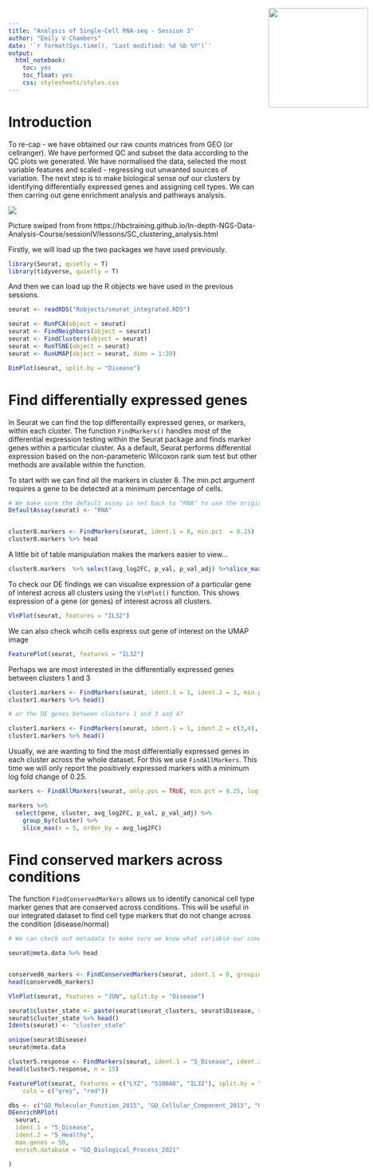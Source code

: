 ```yaml
---
title: "Analysis of Single-Cell RNA-seq - Session 3"
author: "Emily V Chambers"
date: '`r format(Sys.time(), "Last modified: %d %b %Y")`'
output: 
  html_notebook: 
    toc: yes
    toc_float: yes
    css: stylesheets/styles.css
---
```

<img src="images/logo-sm.png" style="position:absolute;top:40px;right:10px;" width="200" />


# Introduction

To re-cap -  we have obtained our raw counts matrices from GEO (or cellranger). We have performed QC and subset the data according to the QC plots we generated. We have normalised the data, selected the most variable features and scaled - regressing out unwanted sources of variation. The next step is to make biological sense ouf our clusters by identifying differentially expressed genes and assigning cell types. We can then carring out gene enrichment analysis and pathways analysis. 

![](images/flowchart2.png)

Picture swiped from from https://hbctraining.github.io/In-depth-NGS-Data-Analysis-Course/sessionIV/lessons/SC_clustering_analysis.html

Firstly, we will load up the two packages we have used previously.

```r
library(Seurat, quietly = T)
library(tidyverse, quietly = T)
```

And then we can load up the R objects we have used in the previous sessions.
```r
seurat <- readRDS("Robjects/seurat_integrated.RDS")
```

```r
seurat <- RunPCA(object = seurat)
seurat <- FindNeighbors(object = seurat)
seurat <- FindClusters(object = seurat)
seurat <- RunTSNE(object = seurat)
seurat <- RunUMAP(object = seurat, dims = 1:20)
```

```r
DimPlot(seurat, split.by = "Disease")
```


# Find differentially expressed genes

In Seurat we can find the top differentailly expressed genes, or markers, within each cluster. The function `FindMarkers()` handles most of the differential expression testing within the Seurat package and finds marker genes within a particular cluster. As a default, Seurat performs differential expression based on the non-parameteric Wilcoxon rank sum test but other methods are available within the function. 

To start with we can find all the markers in cluster 8. The min.pct argument requires a gene to be detected at a minimum percentage of cells.

```r

# We make sure the default assay is set back to "RNA" to use the original counts for DE analysis.
DefaultAssay(seurat) <- "RNA"


cluster8.markers <- FindMarkers(seurat, ident.1 = 8, min.pct  = 0.25)
cluster8.markers %>% head
```


A little  bit of table manipulation makes the markers easier to view...

```r
cluster8.markers  %>% select(avg_log2FC, p_val, p_val_adj) %>%slice_max(n = 5, order_by = avg_log2FC)
```
To check our DE findings we can visualise expression of a particular gene of interest across all clusters using the `VlnPlot()` function. This shows expression of a gene (or genes) of interest across all clusters.

```r
VlnPlot(seurat, features = "IL32")
```
We can also check whcih cells express out gene of interest on the UMAP image

```r
FeaturePlot(seurat, features = "IL32")

```


Perhaps we are most interested in the differentially expressed genes between clusters 1 and 3

```r
cluster1.markers <- FindMarkers(seurat, ident.1 = 1, ident.2 = 3, min.pct = 0.25)
cluster1.markers %>% head()

# or the DE genes between clusters 1 and 3 and 4?

cluster1.markers <- FindMarkers(seurat, ident.1 = 1, ident.2 = c(3,4), min.pct = 0.25)
cluster1.markers %>% head()
```

Usually, we are wanting to find the most differentially expressed genes in each cluster across the whole dataset. For this we use `FindAllMarkers`. This time we will only report the positively expressed markers with a minimum log fold change of 0.25.

```r
markers <- FindAllMarkers(seurat, only.pos = TRUE, min.pct = 0.25, logfc.threshold = 0.25)

markers %>%
  select(gene, cluster, avg_log2FC, p_val, p_val_adj) %>%
    group_by(cluster) %>%
    slice_max(n = 5, order_by = avg_log2FC)
```


# Find conserved markers across conditions

The function `FindConservedMarkers` allows us to identify canonical cell type marker genes that are conserved across conditions. This will be useful in our integrated dataset to find cell type markers that do not change across the condition (disease/normal)

```r

# We can check out metadata to make sure we know what variable our condition information is in. In this dataset it is 'Disease'

seurat@meta.data %>% head


conserved6_markers <- FindConservedMarkers(seurat, ident.1 = 6, grouping.var = "Disease", verbose = FALSE)
head(conserved6_markers)

```

```r
VlnPlot(seurat, features = "JUN", split.by = "Disease")
```


```r
seurat$cluster_state <- paste(seurat$seurat_clusters, seurat$Disease, sep = "_")
seurat$cluster_state %>% head()
Idents(seurat) <- "cluster_state"

unique(seurat$Disease)
seurat@meta.data

cluster5.response <- FindMarkers(seurat, ident.1 = "5_Disease", ident.2 = "5_Healthy", verbose = FALSE)
head(cluster5.response, n = 15)

```

```r
FeaturePlot(seurat, features = c("LYZ", "S100A8", "IL32"), split.by = "Disease", max.cutoff = 3,
    cols = c("grey", "red"))
```


```r

dbs <- c("GO_Molecular_Function_2015", "GO_Cellular_Component_2015", "GO_Biological_Process_2015")
DEenrichRPlot(
  seurat,
  ident.1 = "5_Disease",
  ident.2 = "5_Healthy",
  max.genes = 50,
  enrich.database = "GO_Biological_Process_2021"

)
```





